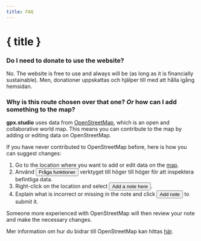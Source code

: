 ```yaml
---
title: FAQ
---
```


<script>
</script>

# { title }

### Do I need to donate to use the website?

No.
The website is free to use and always will be (as long as it is financially sustainable).
Men, donationer uppskattas och hjälper till med att hålla igång hemsidan.

### Why is this route chosen over that one? _Or_ how can I add something to the map?

**gpx.studio** uses data from <a href="https://www.openstreetmap.org/" target="_blank">OpenStreetMap</a>, which is an open and collaborative world map.
This means you can contribute to the map by adding or editing data on OpenStreetMap.

If you have never contributed to OpenStreetMap before, here is how you can suggest changes:

1. Go to the location where you want to add or edit data on the <a href="https://www.openstreetmap.org/" target="_blank">map</a>.
2. Använd <button>Fråga funktioner</button> verktyget till höger till höger för att inspektera befintliga data.
3. Right-click on the location and select <button>Add a note here</button>.
4. Explain what is incorrect or missing in the note and click <button>Add note</button> to submit it.

Someone more experienced with OpenStreetMap will then review your note and make the necessary changes.

<DocsNote>

Mer information om hur du bidrar till OpenStreetMap kan hittas <a href="https://wiki.openstreetmap.org/wiki/How_to_contribute" target="_blank">här</a>.

</DocsNote>
